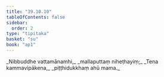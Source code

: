 ```yaml
---
title: "39.10.10"
tableOfContents: false
sidebar:
  order: 2
type: "tipitaka"
basket: "su"
book: "ap1"
---
```



<DynamicBreadcrumb />

<Division number="90" book="ap1">

<Paragraph number="4284" type="verses" book="ap1">
_Nibbuddhe vattamānamhi,_  
_mallaputtaṃ niheṭhayiṃ;_  
_Tena kammavipākena,_  
_piṭṭhidukkhaṃ ahū mama._
</Paragraph>
</Division>
